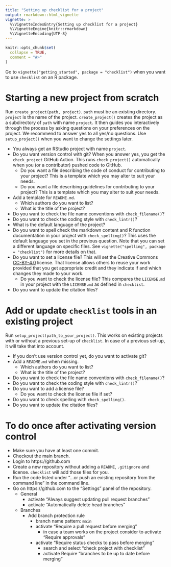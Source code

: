 ```yaml
---
title: "Setting up checklist for a project"
output: rmarkdown::html_vignette
vignette: >
  %\VignetteIndexEntry{Setting up checklist for a project}
  %\VignetteEngine{knitr::rmarkdown}
  %\VignetteEncoding{UTF-8}
---
```


```r
knitr::opts_chunk$set(
  collapse = TRUE,
  comment = "#>"
)
```

Go to `vignette("getting_started", package = "checklist")` when you want to use `checklist` on an R package.

# Starting a new project from scratch

Run `create_project(path, project)`.
`path` must be an existing directory.
`project` is the name of the project.
`create_project()` creates the project as a subdirectory of `path` with name `project`.
It then guides you interactively through the process by asking questions on your preferences on the project.
We recommend to answer yes to all yes/no questions.
Use `setup_project()` when you want to change the settings later.

- You always get an RStudio project with name `project`.
- Do you want version control with git?
  When you answer yes, you get the `check_project` GitHub Action.
  This runs `check_project()` automatically when you (or a contributor) pushed code to GitHub.
    - Do you want a file describing the code of conduct for contributing to your project?
      This is a template which you may alter to suit your needs.
    - Do you want a file describing guidelines for contributing to your project?
      This is a template which you may alter to suit your needs.
- Add a template for `README.md`.
    - Which authors do you want to list?
    - What is the title of the project?
- Do you want to check the file name conventions with `check_filename()`?
- Do you want to check the coding style with `check_lintr()`?
- What is the default language of the project?
- Do you want to spell check the markdown content and R function documentation in your project with `check_spelling()`?
  This uses the default language you set in the previous question.
  Note that you can set a different language on specific files.
  See `vignette("spelling", package = "checklist")` for more details on that.
- Do you want to set a license file?
  This will set the Creative Commons [CC-BY-4.0](https://creativecommons.org/licenses/by/4.0/) license.
  That license allows others to reuse your work provided that you get appropriate credit and they indicate if and which changes they made to your work.
    - Do you want to check the license file?
      This compares the `LICENSE.md` in your project with the `LICENSE.md` as defined in `checklist`.
- Do you want to update the citation files?
  
# Add or update `checklist` tools in an existing project

Run `setup_project(path_to_your_project)`.
This works on existing projects with or without a previous set-up of `checklist`.
In case of a previous set-up, it will take that into account.

- If you don't use version control yet, do you want to activate git?
- Add a `README.md` when missing.
    - Which authors do you want to list?
    - What is the title of the project?
- Do you want to check the file name conventions with `check_filename()`?
- Do you want to check the coding style with `check_lintr()`?
- Do you want to add a license file?
    - Do you want to check the license file if set?
- Do you want to check spelling with `check_spelling()`.
- Do you want to update the citation files?

# To do once after activating version control

- Make sure you have at least one commit.
- Checkout the main branch.
- Login to https://github.com
- Create a new repository without adding a `README`, `.gitignore` and license.
  `checklist` will add those files for you.
- Run the code listed under "...or push an existing repository from the command line" in the command line.
- Go on https://github.com to the "Settings" panel of the repository.
    - General
        - activate "Always suggest updating pull request branches"
        - activate "Automatically delete head branches"
    - Branches
        - Add branch protection rule
            - branch name pattern: `main`
            - activate "Require a pull request before merging"
                - in case a team works on the project consider to activate "Require approvals"
            - activate "Require status checks to pass before merging"
                - search and select "check project with checklist"
                - activate Require "branches to be up to date before merging"
